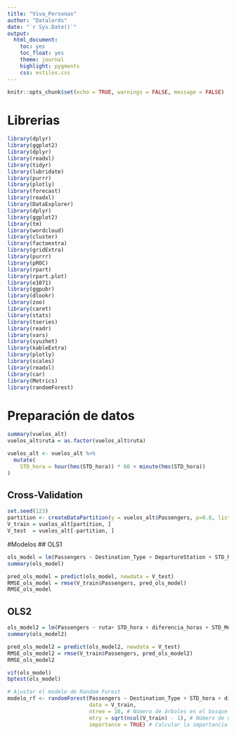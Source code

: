 ```yaml
---
title: "Viva_Personas"
author: "Datalords"
date: "`r Sys.Date()`"
output:
  html_document:
    toc: yes
    toc_float: yes
    theme: journal
    highlight: pygments
    css: estilos.css
---
```


```r
knitr::opts_chunk$set(echo = TRUE, warnings = FALSE, message = FALSE)
```

# Librerias 
```r
library(dplyr)
library(ggplot2)
library(dplyr)
library(readxl)
library(tidyr)
library(lubridate)
library(purrr)
library(plotly)
library(forecast)
library(readxl)
library(DataExplorer)
library(dplyr)
library(ggplot2)
library(tm)
library(wordcloud)
library(cluster)
library(factoextra) 
library(gridExtra)
library(purrr)
library(pROC)
library(rpart)
library(rpart.plot)
library(e1071)
library(ggpubr)
library(dlookr)
library(zoo)
library(caret)
library(stats)
library(tseries)
library(readr)
library(vars)
library(syuzhet)
library(kableExtra)
library(plotly)
library(scales)
library(readxl)
library(car)
library(Metrics)
library(randomForest)
```

# Preparación de datos
```r
summary(vuelos_alt)
vuelos_alt$ruta = as.factor(vuelos_alt$ruta)

vuelos_alt <- vuelos_alt %>%
  mutate(
    STD_hora = hour(hms(STD_hora)) * 60 + minute(hms(STD_hora))
)
```

## Cross-Validation
```r
set.seed(123) 
partition <- createDataPartition(y = vuelos_alt$Passengers, p=0.8, list=F)
V_train = vuelos_alt[partition, ]
V_test  = vuelos_alt[-partition, ]
```

#Modelos
## OLS1
```r
ols_model = lm(Passengers ~ Destination_Type + DepartureStation + STD_hora + diferencia_horas + STD_Mes + Capacity + Porcentaje_Reservas + STD_DiaSemana + STD_Dia_del_mes, data = V_train)
summary(ols_model)

pred_ols_model = predict(ols_model, newdata = V_test)
RMSE_ols_model = rmse(V_train$Passengers, pred_ols_model)
RMSE_ols_model
```

## OLS2
```r
ols_model2 = lm(Passengers ~ ruta+ STD_hora + diferencia_horas + STD_Mes + Capacity + Porcentaje_Reservas + STD_DiaSemana, data = V_train)
summary(ols_model2)

pred_ols_model2 = predict(ols_model2, newdata = V_test)
RMSE_ols_model2 = rmse(V_train$Passengers, pred_ols_model2)
RMSE_ols_model2
```

```r
vif(ols_model)
bptest(ols_model)
```

```r
# Ajustar el modelo de Random Forest
modelo_rf <- randomForest(Passengers ~ Destination_Type + STD_hora + diferencia_horas + STD_Mes + Capacity + Porcentaje_Reservas + STD_DiaSemana + STD_Dia_del_mes, 
                          data = V_train, 
                          ntree = 10, # Número de árboles en el bosque
                          mtry = sqrt(ncol(V_train) - 1), # Número de variables en cada división
                          importance = TRUE) # Calcular la importancia de las variables
```





